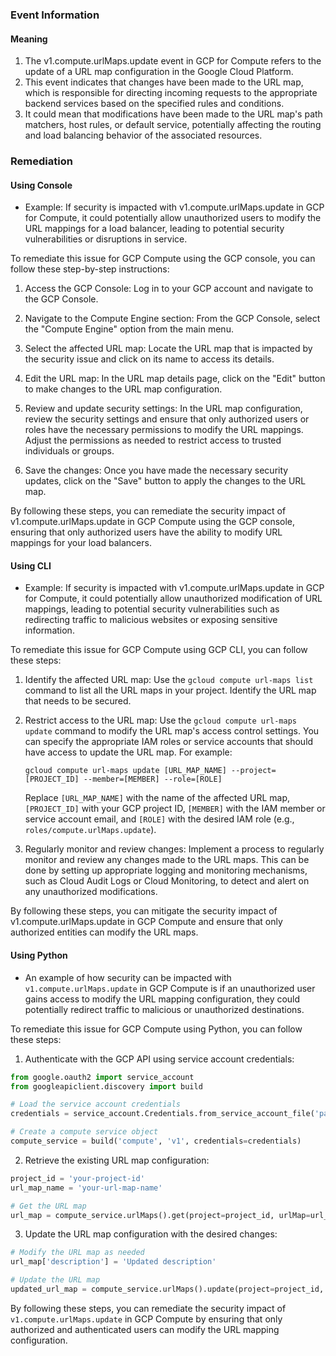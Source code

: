 
### Event Information

#### Meaning

1. The v1.compute.urlMaps.update event in GCP for Compute refers to the update of a URL map configuration in the Google Cloud Platform. 
2. This event indicates that changes have been made to the URL map, which is responsible for directing incoming requests to the appropriate backend services based on the specified rules and conditions. 
3. It could mean that modifications have been made to the URL map's path matchers, host rules, or default service, potentially affecting the routing and load balancing behavior of the associated resources.

### Remediation

#### Using Console

- Example: If security is impacted with v1.compute.urlMaps.update in GCP for Compute, it could potentially allow unauthorized users to modify the URL mappings for a load balancer, leading to potential security vulnerabilities or disruptions in service.

To remediate this issue for GCP Compute using the GCP console, you can follow these step-by-step instructions:

1. Access the GCP Console: Log in to your GCP account and navigate to the GCP Console.

2. Navigate to the Compute Engine section: From the GCP Console, select the "Compute Engine" option from the main menu.

3. Select the affected URL map: Locate the URL map that is impacted by the security issue and click on its name to access its details.

4. Edit the URL map: In the URL map details page, click on the "Edit" button to make changes to the URL map configuration.

5. Review and update security settings: In the URL map configuration, review the security settings and ensure that only authorized users or roles have the necessary permissions to modify the URL mappings. Adjust the permissions as needed to restrict access to trusted individuals or groups.

6. Save the changes: Once you have made the necessary security updates, click on the "Save" button to apply the changes to the URL map.

By following these steps, you can remediate the security impact of v1.compute.urlMaps.update in GCP Compute using the GCP console, ensuring that only authorized users have the ability to modify URL mappings for your load balancers.

#### Using CLI

- Example: If security is impacted with v1.compute.urlMaps.update in GCP for Compute, it could potentially allow unauthorized modification of URL mappings, leading to potential security vulnerabilities such as redirecting traffic to malicious websites or exposing sensitive information.

To remediate this issue for GCP Compute using GCP CLI, you can follow these steps:

1. Identify the affected URL map: Use the `gcloud compute url-maps list` command to list all the URL maps in your project. Identify the URL map that needs to be secured.

2. Restrict access to the URL map: Use the `gcloud compute url-maps update` command to modify the URL map's access control settings. You can specify the appropriate IAM roles or service accounts that should have access to update the URL map. For example:
   ```
   gcloud compute url-maps update [URL_MAP_NAME] --project=[PROJECT_ID] --member=[MEMBER] --role=[ROLE]
   ```

   Replace `[URL_MAP_NAME]` with the name of the affected URL map, `[PROJECT_ID]` with your GCP project ID, `[MEMBER]` with the IAM member or service account email, and `[ROLE]` with the desired IAM role (e.g., `roles/compute.urlMaps.update`).

3. Regularly monitor and review changes: Implement a process to regularly monitor and review any changes made to the URL maps. This can be done by setting up appropriate logging and monitoring mechanisms, such as Cloud Audit Logs or Cloud Monitoring, to detect and alert on any unauthorized modifications.

By following these steps, you can mitigate the security impact of v1.compute.urlMaps.update in GCP Compute and ensure that only authorized entities can modify the URL maps.

#### Using Python

- An example of how security can be impacted with `v1.compute.urlMaps.update` in GCP Compute is if an unauthorized user gains access to modify the URL mapping configuration, they could potentially redirect traffic to malicious or unauthorized destinations.

To remediate this issue for GCP Compute using Python, you can follow these steps:

1. Authenticate with the GCP API using service account credentials:
```python
from google.oauth2 import service_account
from googleapiclient.discovery import build

# Load the service account credentials
credentials = service_account.Credentials.from_service_account_file('path/to/service_account_key.json')

# Create a compute service object
compute_service = build('compute', 'v1', credentials=credentials)
```

2. Retrieve the existing URL map configuration:
```python
project_id = 'your-project-id'
url_map_name = 'your-url-map-name'

# Get the URL map
url_map = compute_service.urlMaps().get(project=project_id, urlMap=url_map_name).execute()
```

3. Update the URL map configuration with the desired changes:
```python
# Modify the URL map as needed
url_map['description'] = 'Updated description'

# Update the URL map
updated_url_map = compute_service.urlMaps().update(project=project_id, urlMap=url_map_name, body=url_map).execute()
```

By following these steps, you can remediate the security impact of `v1.compute.urlMaps.update` in GCP Compute by ensuring that only authorized and authenticated users can modify the URL mapping configuration.

